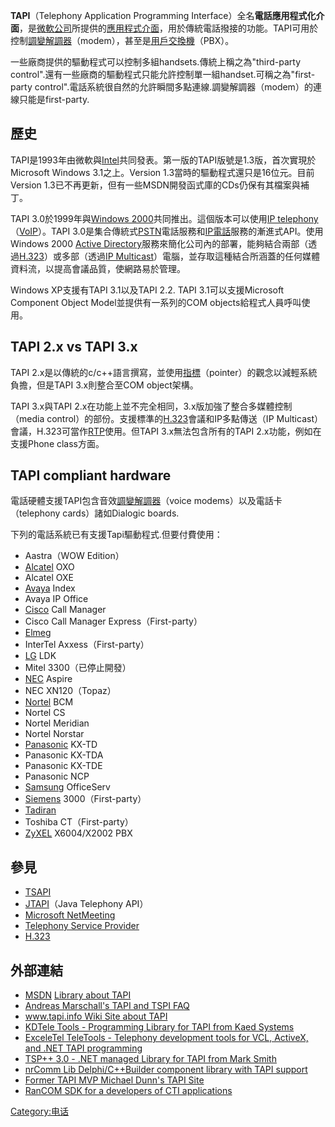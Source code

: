 '''TAPI'''（Telephony Application Programming Interface）全名'''電話應用程式化介面'''，是[[微軟公司|微軟公司]]所提供的[[應用程式介面|應用程式介面]]，用於傳統電話撥接的功能。TAPI可用於控制[[調變解調器|調變解調器]]（modem），甚至是[[用戶交換機|用戶交換機]]（PBX）。

一些廠商提供的驅動程式可以控制多組handsets.傳統上稱之為"third-party control".還有一些廠商的驅動程式只能允許控制單一組handset.可稱之為"first-party control".電話系統很自然的允許瞬間多點連線.調變解調器（modem）的連線只能是first-party.

== 歷史 ==
TAPI是1993年由微軟與[[Intel|Intel]]共同發表。第一版的TAPI版號是1.3版，首次實現於Microsoft Windows 3.1之上。Version 1.3當時的驅動程式還只是16位元。目前Version 1.3已不再更新，但有一些MSDN開發函式庫的CDs仍保有其檔案與補丁。

TAPI 3.0於1999年與[[Windows_2000|Windows 2000]]共同推出。這個版本可以使用[[IP_telephony|IP telephony]]（[[VoIP|VoIP]]）。TAPI 3.0是集合傳統式[[PSTN|PSTN]]電話服務和[[IP電話|IP電話]]服務的漸進式API。使用Windows 2000 [[Active_Directory|Active Directory]]服務來簡化公司內的部署，能夠結合兩部（透過[[H.323|H.323]]）或多部（透過[[IP_Multicast|IP Multicast]]）電腦，並存取這種結合所涵蓋的任何媒體資料流，以提高會議品質，使網路易於管理。

Windows XP支援有TAPI 3.1以及TAPI 2.2. TAPI 3.1可以支援Microsoft Component Object Model並提供有一系列的COM objects給程式人員呼叫使用。

== TAPI 2.x vs TAPI 3.x ==
TAPI 2.x是以傳統的c/c++語言撰寫，並使用[[指標|指標]]（pointer）的觀念以減輕系統負擔，但是TAPI 3.x則整合至COM object架構。

TAPI 3.x與TAPI 2.x在功能上並不完全相同，3.x版加強了整合多媒體控制（media control）的部份。支援標準的[[H.323|H.323]]會議和IP多點傳送（IP Multicast）會議，H.323可當作[[RTP|RTP]]使用。但TAPI 3.x無法包含所有的TAPI 2.x功能，例如在支援Phone class方面。

== TAPI compliant hardware ==
電話硬體支援TAPI包含音效[[調變解調器|調變解調器]]（voice modems）以及電話卡（telephony cards）諸如Dialogic boards.

下列的電話系統已有支援Tapi驅動程式.但要付費使用：

*Aastra（WOW Edition）
*[[Alcatel|Alcatel]] OXO
*Alcatel OXE
*[[Avaya|Avaya]] Index
*Avaya IP Office
*[[Cisco|Cisco]] Call Manager
*Cisco Call Manager Express（First-party）
*[[Elmeg|Elmeg]]
*InterTel Axxess（First-party）
*[[LG|LG]] LDK
*Mitel 3300（已停止開發）
*[[NEC|NEC]] Aspire
*NEC XN120（Topaz）
*[[Nortel|Nortel]] BCM
*Nortel CS
*Nortel Meridian
*Nortel Norstar
*[[Panasonic|Panasonic]] KX-TD
*Panasonic KX-TDA
*Panasonic KX-TDE
*Panasonic NCP
*[[Samsung|Samsung]] OfficeServ
*[[Siemens|Siemens]] 3000（First-party）
*[[Tadiran|Tadiran]]
*Toshiba CT（First-party）
*[[ZyXEL|ZyXEL]] X6004/X2002 PBX

== 參見 ==
* [[TSAPI|TSAPI]]
*[[Java_Telephony_API|JTAPI]]（Java Telephony API）
*[[Microsoft_NetMeeting|Microsoft NetMeeting]]
*[[Telephony_Service_Provider|Telephony Service Provider]]
*[[H.323|H.323]]

== 外部連結 ==
* [[MSDN|MSDN]] [http://msdn2.microsoft.com/en-us/library/ms950407.aspx Library about TAPI]{{Wayback|url=http://msdn2.microsoft.com/en-us/library/ms950407.aspx |date=20080412111015 }}
* [http://www.i-b-a-m.de/Andreas_Marschall's_TAPI_and_TSPI_FAQ.htm Andreas Marschall's TAPI and TSPI FAQ]{{Wayback|url=http://www.i-b-a-m.de/Andreas_Marschall's_TAPI_and_TSPI_FAQ.htm |date=20090225191141 }}
* [https://web.archive.org/web/20160105200325/http://www.tapi.info/ www.tapi.info Wiki Site about TAPI]
* [http://www.kaed.com/kdtele/index.html KDTele Tools - Programming Library for TAPI from Kaed Systems]{{Wayback|url=http://www.kaed.com/kdtele/index.html |date=20090603031542 }}
* [http://www.exceletel.com ExceleTel TeleTools - Telephony development tools for VCL, ActiveX, and .NET TAPI programming]{{Wayback|url=http://www.exceletel.com/ |date=20170603221611 }}
* [https://web.archive.org/web/20070928082845/http://www.julmar.com/_Media/tspv3053.exe TSP++ 3.0 - .NET managed Library for TAPI from Mark Smith]
* [http://www.deepsoftware.com/nrcomm/index.html nrComm Lib Delphi/C++Builder component library with TAPI support]{{Wayback|url=http://www.deepsoftware.com/nrcomm/index.html |date=20090308012229 }}
* [https://web.archive.org/web/20110715151441/http://www.rainyjay.com/tapi/tapi.htm Former TAPI MVP Michael Dunn's TAPI Site]
* [https://web.archive.org/web/20110715152912/http://randersoft.com/en/RanCOM.shtml RanCOM SDK for a developers of CTI applications]
{{Microsoft APIs}}

[[Category:电话|Category:电话]]